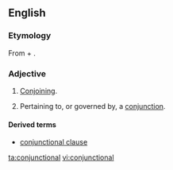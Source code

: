 ==English==

===Etymology===
From {{term|conjunction}} + {{term|-al}}.

===Adjective===
{{en-adj|-}}

# [[conjoin|Conjoin]]ing.
# {{context|linguistics}} Pertaining to, or governed by, a [[conjunction]].

====Derived terms====
* [[conjunctional clause]]

[[ta:conjunctional]]
[[vi:conjunctional]]